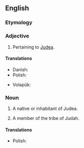 ==English==

===Etymology===
{{suffix|en|Judea|an}}

===Adjective===
{{en-adj}}

# Pertaining to [[Judea]].

====Translations====
{{trans-top|of or pertaining to Judea}}
* Danish: {{t|da|judæisk}}
* Polish: {{t+|pl|judzki}}
{{trans-mid}}
* Volapük: {{t|vo|Yudänik}}
{{trans-bottom}}

===Noun===
{{en-noun}}

# A native or inhabitant of Judea.
# {{lb|en|biblical}} A member of the tribe of Judah.

====Translations====
{{trans-top|A native or inhabitant of Judea.}}
* Polish: {{t+|pl|Judejczyk|m}}
{{trans-mid}}
{{trans-bottom}}